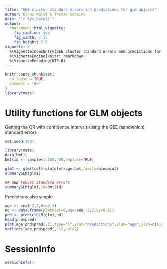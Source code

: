 ```yaml
---
title: "GEE cluster standard errors and predictions for glm objects" 
author: Klaus Holst & Thomas Scheike
date: "`r Sys.Date()`"
output:
  rmarkdown::html_vignette:
    fig_caption: yes
    fig_width: 7.15
    fig_height: 5.5        
vignette: >
  %\VignetteIndexEntry{GEE cluster standard errors and predictions for glm objects}
  %\VignetteEngine{knitr::rmarkdown}
  %\VignetteEncoding{UTF-8}
---
```


```r
knitr::opts_chunk$set(
  collapse = TRUE,
  comment = "#>"
)
library(mets)
```

Utility functions for GLM objects
=================================

Getting the OR with confidence intervals  using the GEE (sandwhich) 
standard errors

```r
set.seed(100)

library(mets)
data(bmt); 
bmt$id <- sample(1:100,408,replace=TRUE)

glm1 <- glm(tcell~platelet+age,bmt,family=binomial)
summaryGLM(glm1)

## GEE robust standard errors
summaryGLM(glm1,id=bmt$id)
```

Predictions also simple 

```r
age <- seq(-2,2,by=0.1)
nd <- data.frame(platelet=0,age=seq(-2,2,by=0.1))
pnd <- predictGLM(glm1,nd)
head(pnd$pred)
plot(age,pnd$pred[,1],type="l",ylab="predictions",xlab="age",ylim=c(0,0.3))
matlines(age,pnd$pred[,-1],col=2)
```

SessionInfo
============


```r
sessionInfo()
```


